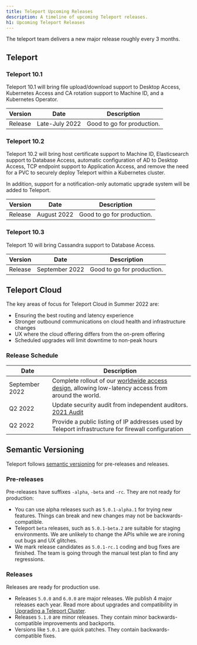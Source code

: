```yaml
---
title: Teleport Upcoming Releases
description: A timeline of upcoming Teleport releases.
h1: Upcoming Teleport Releases
---
```


The teleport team delivers a new major release roughly every 3 months.

## Teleport

### Teleport 10.1

Teleport 10.1 will bring file upload/download support to Desktop Access,
Kubernetes Access and CA rotation support to Machine ID, and a Kubernetes
Operator.

| Version     | Date            | Description                |
|-------------|-----------------|----------------------------|
| Release     | Late-July 2022  | Good to go for production. |

### Teleport 10.2

Teleport 10.2 will bring host certificate support to Machine ID, Elasticsearch
support to Database Access, automatic configuration of AD to Desktop Access, TCP
endpoint support to Application Access, and remove the need for a PVC to securely
deploy Teleport within a Kubernetes cluster.

In addition, support for a notification-only automatic upgrade system will be
added to Teleport.

| Version     | Date         | Description                |
|-------------|--------------|----------------------------|
| Release     | August 2022  | Good to go for production. |

### Teleport 10.3

Teleport 10 will bring Cassandra support to Database Access.

| Version     | Date              | Description                |
|-------------|-------------------|----------------------------|
| Release     | September 2022    | Good to go for production. |

## Teleport Cloud

The key areas of focus for Teleport Cloud in Summer 2022 are:

- Ensuring the best routing and latency experience
- Stronger outbound communications on cloud health and infrastructure changes
- UX where the cloud offering differs from the on-prem offering
- Scheduled upgrades will limit downtime to non-peak hours

### Release Schedule

| Date           | Description |
|----------------|-------------|
| September 2022 | Complete rollout of our [worldwide access design](https://goteleport.com/blog/access-proxy-latency/), allowing low-latency access from around the world. |
| Q2 2022        | Update security audit from independent auditors. [2021 Audit](https://goteleport.com/resources/audits/teleport-cloud-security-audit-2021/)  |
| Q2 2022        | Provide a public listing of IP addresses used by Teleport infrastructure for firewall configuration |

## Semantic Versioning

Teleport follows [semantic versioning](https://semver.org/) for pre-releases
and releases.

### Pre-releases

Pre-releases have suffixes `-alpha`, `-beta` and `-rc`. They are not ready for
production:

- You can use alpha releases such as `5.0.1-alpha.1` for trying new features.
  Things can break and new changes may not be backwards-compatible.
- Teleport `beta` releases, such as `5.0.1-beta.2` are suitable for staging
  environments.  We are unlikely to change the APIs while we are ironing out
  bugs and UX glitches.
- We mark release candidates as `5.0.1-rc.1` coding and bug fixes are finished.
  The team is going through the manual test plan to find any regressions.

### Releases

Releases are ready for production use.

- Releases `5.0.0` and `6.0.0` are major releases. We publish 4 major releases
  each year. Read more about upgrades and compatibility in [Upgrading a Teleport Cluster](../setup/operations/upgrading.mdx).
- Releases `5.1.0` are minor releases. They contain minor backwards-compatible
  improvements and backports.
- Versions like `5.0.1` are quick patches. They contain backwards-compatible
  fixes.
